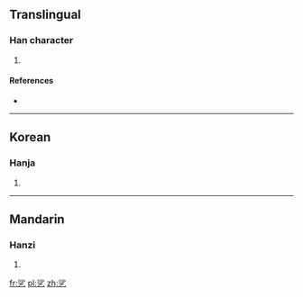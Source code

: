 ==Translingual==

===Han character===
{{Han char|rn=5|rad=乙|as=07|sn=8|four=|canj=水竹弓 (EHN)|ids=⿱[[沙]][[乙]]}}

# 

====References====
* {{Han ref|kx=0084.201|dj=0171.261|hdz=10055.051|uh=4E77|ud=20087}}

----

==Korean==

===Hanja===
{{ko-hanja|hangeul=살|rv=sal|mr=sal|y=sal}}

# {{defn|lang=ko|sort=乙07}}

----

==Mandarin==

===Hanzi===
{{cmn-hanzi|pin=[[shā]] ([[sha1]])|wg=sha<sup>1</sup>}}

# {{defn|lang=cmn|sort=乙07}}

[[fr:乷]]
[[pl:乷]]
[[zh:乷]]